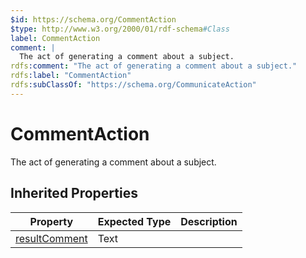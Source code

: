 ```yaml
---
$id: https://schema.org/CommentAction
$type: http://www.w3.org/2000/01/rdf-schema#Class
label: CommentAction
comment: |
  The act of generating a comment about a subject.
rdfs:comment: "The act of generating a comment about a subject."
rdfs:label: "CommentAction"
rdfs:subClassOf: "https://schema.org/CommunicateAction"
---
```


# CommentAction

The act of generating a comment about a subject.

## Inherited Properties

| Property | Expected Type | Description |
| --- | --- | --- |
| [resultComment](https://schema.org/resultComment) | Text |  |
